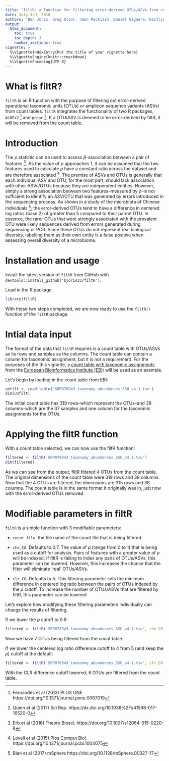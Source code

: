 ```yaml
---
title: "filtR: a function for filtering error-derived OTUs/ASVs from count tables"
date: July 3rd, 2018
authors: "Ben Joris, Greg Gloor, Jean Macklaim, Daniel Giguere, Kaitlyn Hobbs"
output:
  html_document:
    toc: true
    toc_depth: 3
    number_sections: true
vignette: >
  %\VignetteIndexEntry{Put the title of your vignette here}
  %\VignetteEngine{knitr::rmarkdown}
  %\VignetteEncoding{UTF-8}
---
```


# What is filtR?

`filtR` is an R function with the purpose of filtering out error-derived operational taxonomic units (OTUs) or amplicon sequence variants (ASVs) from count tables. `filtR` integrates the functionality of two R packages, `ALDEx2` [^1] and `propr` [^2]. If a OTU/ASV is deemed to be error-derived by filtR, it will be removed from the count table.

[^1]: Fernandes et al (2013) PLOS ONE https://doi.org/10.1371/journal.pone.0067019
[^2]: Quinn et al (2017) Sci Rep. https://dx.doi.org/10.1038%2Fs41598-017-16520-0

# Introduction

The $\rho$ statistic can be used to assess $\beta$-association between a pair of features [^3]. As the value of $\rho$ approaches 1, it can be assumed that the two features used to calculate $\rho$ have a constant ratio across the dataset and are therefore associated [^4]. The premise of ASVs and OTUs is generally that each individual ASV and OTU, for the most part, should lack association with other ASVs/OTUs because they are independent entities. However, simply a strong association between two features--measured by $\rho$--is not sufficient to identify an ASV/OTU that was generated by errors introduced in the sequencing process. As shown in a study of the microbiota of Chinese individuals [^5], the error-derived OTUs tend to have a difference in centered log ratios (base 2) of greater than 5 compared to their parent OTU. In essence, the rarer OTUs that were strongly associated with the prevalent OTU were likely sequences derived from errors generated during sequencing or PCR. Since these OTUs do not represent real biological diversity, labelling them as their own entity is a false positive when assessing overall diversity of a microbiome.

# Installation and usage

Install the latest version of `filtR` from GitHub with `devtools::install_github('bjoris33/filtR')`.

Load in the R package.
```r
library(filtR)
```
With these two steps completed, we are now ready to use the `filtR()` function of the `filtR` package.

# Intial data input

The format of the data that `filtR` requires is a count table with OTUs/ASVs as its rows and samples as the columns. The count table can contain a column for taxonomic assignment, but it is not a requirement. For the purposes of the this vignette, a [count table with taxonomic assignments](https://www.ebi.ac.uk/metagenomics/beta/studies/MGYS00002165) from the [European Bioinformatics Institute (EBI)](https://www.ebi.ac.uk/metagenomics/) will be used as an example.

Let's begin by loading in the count table from EBI:
```r
unfilt <- read.table('SRP078943_taxonomy_abundances_SSU_v4.1.tsv')
dim(unfilt)
```
The initial count table has 319 rows--which represent the OTUs--and 38 columns--which are the 37 samples and one column for the taxonomic assignments for the OTUs.

# Applying the filtR function
With a count table selected, we can now use the filtR function:
```r
filtered <- filtR('SRP078943_taxonomy_abundances_SSU_v4.1.tsv')
dim(filtered)
```
As we can see from the output, filtR filtered 4 OTUs from the count table. The original dimensions of the count table were 319 rows and 38 columns. Now that the 4 OTUs are filtered, the dimensions are 315 rows and 38 columns. The count table is in the same format it originally was in, just now with the error-derived OTUs removed.

# Modifiable parameters in filtR
`filtR` is a simple function with 3 modifiable parameters:

* `count_file`: the file name of the count file that is being filtered.

* `rho_CO`: Defaults to 0.7. The value of $\rho$ (range from 0 to 1) that is being used as a cutoff for analysis. Pairs of features with a greater value of $\rho$ will be indexed. If filtR is failing to index any pairs of OTUs/ASVs, this parameter can be lowered. However, this increases the chance that the filter will eliminate 'real' OTUs/ASVs.

* `clr_CO`: Defaults to 5. This filtering parameter sets the minimum difference in centered log ratio between the pairs of OTUs indexed by the $\rho$ cutoff. To increase the number of OTUs/ASVs that are filtered by filtR, this parameter can be lowered

Let's explore how modifying these filtering parameters individually can change the results of filtering.

If we lower the $\rho$ cutoff to 0.6:
```r
filtered <- filtR('SRP078943_taxonomy_abundances_SSU_v4.1.tsv', rho_CO = 0.6)
```
Now we have 7 OTUs being filtered from the count table.

If we lower the centered log ratio difference cutoff to 4 from 5 (and keep the $\rho$) cutoff at the default:
```r
filtered <- filtR('SRP078943_taxonomy_abundances_SSU_v4.1.tsv', clr_CO = 4)
```
With the CLR difference cutoff lowered, 6 OTUs are filtered from the count table.



[^3]: Erb et al (2016) Theory Biosci. https://doi.org/10.1007/s12064-015-0220-8
[^4]: Lovell et al (2015) Plos Comput Biol. https://doi.org/10.1371/journal.pcbi.1004075
[^5]: Bian et al (2017) mSphere https://doi.org/10.1128/mSphere.00327-17
